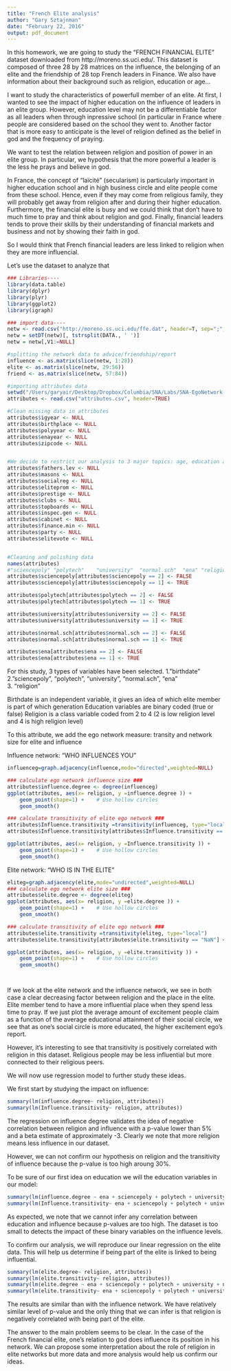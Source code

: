 ```yaml
---
title: "French Elite analysis"
author: "Gary Sztajnman"
date: "February 22, 2016"
output: pdf_document
---
```


In this homework, we are going to study the "FRENCH FINANCIAL ELITE" dataset downloaded from http://moreno.ss.uci.edu/. 
This dataset is composed of three 28 by 28 matrices on the influence, the belonging of an elite and the friendship of 28 top French leaders in Finance.
We also have information about their background such as religion, education or age...

\section*{Hypothesis}
I want to study the characteristics of powerfull member of an elite. 
At first, I wanted to see the impact of higher education on the influence of leaders in an elite group. However, education level may not be a differentiable factor as all leaders when through inpressive school (in particular in France where people are considered based on the school they went to.
Another factor that is more easy to anticipate is the level of religion defined as the belief in god and the frequency of praying.

We want to test the relation between religion and position of power in an elite group. In particular, we hypothesis that the more powerful a leader is the less he prays and believe in god.

\section*{Explanation}
In France, the concept of "laïcité" (secularism) is particularly important in higher education school and in high business circle and elite people come from these school. Hence, even if they may come from religious family, they will probably get away from religion after and during their higher education. Furthermore, the financial elite is busy and we could think that don't have to much time to pray and think about religion and god. Finally, financial leaders tends to prove their skills by their understanding of financial markets and business and not by showing their faith in god.

So I would think that French financial leaders are less linked to religion when they are more influencial.

Let's use the dataset to analyze that

\section*{Retrieveing and cleaning the data}
```r

### Libraries----
library(data.table)
library(dplyr)
library(plyr)
library(ggplot2)
library(igraph)

### import data----
netw <- read.csv("http://moreno.ss.uci.edu/ffe.dat", header=T, sep=";", skip= 36)
netw = setDT(netw)[, tstrsplit(DATA., ' ')]
netw = netw[,V1:=NULL]

#splitting the network data to advice/friendship/report
influence <- as.matrix(slice(netw, 1:28))
elite <- as.matrix(slice(netw, 29:56))
friend <- as.matrix(slice(netw, 57:84))
```

```r
#importing attributes data
setwd("/Users/garyair/Desktop/Dropbox/Columbia/SNA/Labs/SNA-EgoNetwork-1/French elite/")
attributes <- read.csv("attributes.csv", header=TRUE)

#Clean missing data in attributes
attributes$igyear <- NULL
attributes$birthplace <- NULL
attributes$polyyear <- NULL
attributes$enayear <- NULL
attributes$zipcode <- NULL


#We decide to restrict our analysis to 3 major topics: age, education and religion. Hence, we delete other attributes
attributes$fathers.lev <- NULL
attributes$masons <- NULL
attributes$socialreg <- NULL
attributes$eliteprom <- NULL
attributes$prestige <- NULL
attributes$clubs <- NULL
attributes$topboards <- NULL
attributes$inspec.gen <- NULL
attributes$cabinet <- NULL
attributes$finance.min <- NULL
attributes$party <- NULL
attributes$elitevote <- NULL


#Cleaning and polishing data
names(attributes)
#"sciencepoly" "polytech"    "university"  "normal.sch"  "ena" "religion" 
attributes$sciencepoly[attributes$sciencepoly == 2] <- FALSE
attributes$sciencepoly[attributes$sciencepoly == 1] <- TRUE

attributes$polytech[attributes$polytech == 2] <- FALSE
attributes$polytech[attributes$polytech == 1] <- TRUE

attributes$university[attributes$university == 2] <- FALSE
attributes$university[attributes$university == 1] <- TRUE

attributes$normal.sch[attributes$normal.sch == 2] <- FALSE
attributes$normal.sch[attributes$normal.sch == 1] <- TRUE

attributes$ena[attributes$ena == 2] <- FALSE
attributes$ena[attributes$ena == 1] <- TRUE


```

\section*{Variables}

For this study, 3 types of variables have been selected.
 1."birthdate"      
 2."sciencepoly", "polytech", "university", "normal.sch", "ena"                    
 3. "religion" 
 
Birthdate is an independent variable, it gives an idea of which elite member is part of which generation
Education variables are binary coded (true or false)
Religion is a class variable coded from 2 to 4 (2 is low religion level and 4 is high religion level)

To this attribute, we add the ego network measure: transity and network size for elite and influence

Influence network: "WHO INFLUENCES YOU"
```r
influenceg=graph.adjacency(influence,mode="directed",weighted=NULL)

### calculate ego network influence size ###
attributes$influence.degree <- degree(influenceg)
ggplot(attributes, aes(x= religion, y =influence.degree )) +
    geom_point(shape=1) +    # Use hollow circles
    geom_smooth()    

### calculate transitivity of elite ego network ###
attributes$Influence.transitivity =transitivity(influenceg, type="local")  
attributes$Influence.transitivity[attributes$Influence.transitivity == "NA"] <- mean(attributes$Influence.transitivity)

ggplot(attributes, aes(x= religion, y =Influence.transitivity )) +
    geom_point(shape=1) +    # Use hollow circles
    geom_smooth()    

```

Elite network: "WHO IS IN THE ELITE"
```r
eliteg=graph.adjacency(elite,mode="undirected",weighted=NULL)
### calculate ego network elite size ###
attributes$elite.degree <- degree(eliteg)
ggplot(attributes, aes(x= religion, y =elite.degree )) +
    geom_point(shape=1) +    # Use hollow circles
    geom_smooth()    

### calculate transitivity of elite ego network ###
attributes$elite.transitivity =transitivity(eliteg, type="local")  
attributes$elite.transitivity[attributes$elite.transitivity == "NaN"] <- mean(attributes$elite.transitivity)

ggplot(attributes, aes(x= religion, y =elite.transitivity )) +
    geom_point(shape=1) +    # Use hollow circles
    geom_smooth()    




```


\section*{Initial results}

If we look at the elite network and the influence network, we see in both case a clear decreasing factor between religion and the place in the elite.
Elite member tend to have a more influential place when they spend less time to pray.
If we just plot the average amount of excitement people claim as a function
of the average educational attainment of their social circle, we see that as
one’s social circle is more educated, the higher excitement ego’s report.

However, it's interesting to see that transitivity is positively correlated with religion in this dataset. Religious people may be less influential but more connected to their religious peers.


We will now use regression model to further study these ideas.

\section*{Model 1}
We first start by studying the impact on influence:
```r
summary(lm(influence.degree~ religion, attributes))
summary(lm(Influence.transitivity~ religion, attributes))
```

The regression on influence degree validates the idea of negative correlation between religion and influence with a p-value lower than 5% and a beta estimate of approximately -3.
Clearly we note that more religion means less influence in our dataset.

However, we can not confirm our hypothesis on religion and the transitivity of influence because the p-value is too high aroung 30%.


\section*{Model 2}
To be sure of our first idea on education we will the education variables in our model:
```r
summary(lm(influence.degree ~ ena + sciencepoly + polytech + university + normal.sch, attributes))
summary(lm(Influence.transitivity~ ena + sciencepoly + polytech + university + normal.sch, attributes))
```

As expected, we note that we cannot infer any correlation between education and influence because p-values are too high. The dataset is too small to detects the impact of these binary variables on the influence levels.

\section*{Model 3}
To confirm our analysis, we will reproduce our linear regression on the elite data.
This will help us determine if being part of the elite is linked to being influential.

```r
summary(lm(elite.degree~ religion, attributes))
summary(lm(elite.transitivity~ religion, attributes))
summary(lm(elite.degree ~ ena + sciencepoly + polytech + university + normal.sch, attributes))
summary(lm(elite.transitivity~ ena + sciencepoly + polytech + university + normal.sch, attributes))
```

The results are similar than with the influence network. We have relatively similar level of p-value and the only thing that we can infer is that religion is negatively correlated with being part of the elite.

\section*{Conclusion}

The answer to the main problem seems to be clear.
In the case of the French financial elite, one's relation to god does influence its position in his network. We can propose some interpretation about the role of religion in elite networks but more data and more analysis would help us confirm our ideas.
